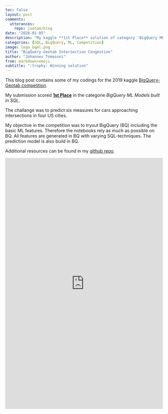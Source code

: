 ```yaml
---
toc: false
layout: post
comments:
  utterances:
    repo: joatom/blog
date: "2020-01-05"
description: "My kaggle **1st Place** solution of category 'BigQuery ML Models built in SQL'"
categories: [SQL, BigQuery, ML, Competition]
image: logo_bqml.png
title: "BigQuery-Geotab Intersection Congestion"
author: "Johannes Tomasoni"
from: markdown+emoji
subtitle: ":trophy: Winning solution"
---
```


This blog post contains some of my codings for the 2019 kaggle [BigQuery-Geotab competition](https://www.kaggle.com/c/bigquery-geotab-intersection-congestion).

My submission scored **[1st Place](https://www.kaggle.com/c/bigquery-geotab-intersection-congestion/discussion/121504#709650)** in the categorie *BigQuery ML Models built in SQL*.

The challange was to predict six measures for cars approaching intersections in four US cities.

My objective in the competition was to tryout BigQuery (BQ) including the basic ML features. Therefore the notebooks rely as much as possible on BQ. All features are generated in BQ with varying SQL-techniques. The prediction model is also build in BQ.

Additional resources can be found in my [github repo](https://github.com/joatom/kaggle-2019-BigQuery-Geotab-Intersection-Congestion).

<iframe src="https://www.kaggle.com/embed/joatom/bigquery-geotab-bqml?kernelSessionId=24953109" height="800" style="margin: 0 auto; width: 100%; " frameborder="0" scrolling="auto" title="BigQuery-GeoTab [BQML]"></iframe>
